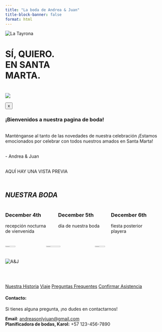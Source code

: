 ```yaml
---
title: "La boda de Andrea & Juan"
title-block-banner: false
format: html
---
```


![](images/banner1.jpg "La Tayrona"){#home .full-width-image}

# SÍ, QUIERO. <br>EN SANTA <br>MARTA.{.splash-title}

#

<div class="bleed-section-img">

![](images/Indexbanner2.jpg)

</div>

<div id="welcome-modal" class="modal-overlay">
  <div class="modal-content bg-party">

<button class="close-modal">x</button>
<div class="text-modal">
### ¡Bienvenidos a nuestra pagina de boda!{.text-left}
<br>
Manténganse al tanto de las novedades de nuestra celebración ¡Estamos emocionados por celebrar con todos nuestros amados en Santa Marta!
<br><br>
</div>



<span class="notera-line">- Andrea & Juan</span>



  </div>
</div>



<div class="bleed-section bg-party text-center">

<div class="pt-4"><br>
AQUÍ HAY UNA VISTA PREVIA
</div>

## <br><span class="highlight-heading">*NUESTRA BODA*</span> {.no-anchor .text-center .no-margin-top}



:::: {.columns .text-center .dates}

::: {.column width="30%"}
<div class="dates">

### December 4th 

recepción nocturna de vienvenida
</div>


:::

::: {.column width="30%"}
<div class="dates">

### December 5th  

día de nuestra boda

</div>


:::

::: {.column width="30%"}
<div class="dates">

### December 6th  

fiesta posterior playera
</div>


:::

<br>
<br>

::::


</div>

<div class="sneak-peek">


:::: {.columns}



::: {.column width="100%"}


<div class="photo-center">

![](images/mainslide.jpg){width="25%"}
![](images/AJ_water2.jpg){width="30%"}
![](images/mainslide2.jpg){width="25%"}

</div>

:::
:::: 


</div>



<div class="countdown-container">

![](images/CK_banner.jpg "A&J"){#home .full-width-image}

<div id="countdown" class="countdown-overlay"></div>

</div>

:::{.text-center}
<br>
<br>

[Nuestra Historia](story.html){.theme-button} 
<!-- [Schedule](story.html){.theme-button}  -->
[Viaje](story.html){.theme-button}
[Preguntas Frequentes](faq.html){.theme-button}
[Confirmar Asistencia](https://pp.events/aaNmELQb){.theme-button target="_blank"} 


#### Contacto:

Si tienes alguna pregunta, ¡no dudes en contactarnos!

**Email**: [andreasonlyjuan@gmail.com](mailto:andreasonlyjuan@gmail.com) <BR>
**Planificadora de bodas, Karol:** +57 123-456-7890

:::

<script>
  // Set your target date and time here
  const targetDate = new Date("2025-12-05T16:00:00"); // Adjust date/time


  function updateCountdown() {
    const now = new Date();
    const diff = targetDate - now;

    if (diff <= 0) {
      document.getElementById("countdown").innerHTML = "It's time!";
      return;
    }

    const days = Math.floor(diff / (1000 * 60 * 60 * 24));
    const hours = Math.floor((diff / (1000 * 60 * 60)) % 24);
    const minutes = Math.floor((diff / (1000 * 60)) % 60);
    const seconds = Math.floor((diff / 1000) % 60);

    document.getElementById("countdown").innerHTML = `
      <div style="font-family: 'Didot LT Std'; margin-bottom: 2.5em; font-size: 0.3em;">LET THE COUNTDOWN BEGIN</div>
      <div class="countdown-grid">
        <div>${days}</div>
        <div>${hours}</div>
        <div>${minutes}</div>
        <div>${seconds}</div>
        <div class="label">DAYS</div>
        <div class="label">HOURS</div>
        <div class="label">MINUTES</div>
        <div class="label">SECONDS</div>
      </div>
    `;
  }

  updateCountdown();
  setInterval(updateCountdown, 1000);
</script>


<script>
  document.addEventListener("DOMContentLoaded", function () {
    const modal = document.getElementById("welcome-modal");
    const closeBtn = modal.querySelector(".close-modal");

    // Check if the modal has already been shown
    const modalShown = localStorage.getItem("modalShown");

    if (!modalShown) {
      // If not shown before, display it
      modal.classList.add("active");

      // When the user closes the modal, mark it as shown
      closeBtn.addEventListener("click", function () {
        modal.classList.remove("active");
        localStorage.setItem("modalShown", "true");
      });
    } else {
      // Modal already shown previously, do not show again
      modal.classList.remove("active");
    }
  });
</script>
